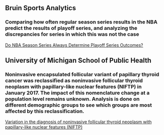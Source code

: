 ## Bruin Sports Analytics
### Comparing how often regular season series results in the NBA predict the results of playoff series, and analyzing the discrepancies for series in which this was not the case

[Do NBA Season Series Always Determine Playoff Series Outcomes?](https://www.bruinsportsanalytics.com/post/season-series-playoffs)

## University of Michigan School of Public Health
### Noninvasive encapsulated follicular variant of papillary thyroid cancer was reclassified as noninvasive follicular thyroid neoplasm with papillary-like nuclear features (NIFTP) in January 2017. The impact of this nomenclature change at a population level remains unknown. Analysis is done on different demographic groups to see which groups are most affected by this reclassification.

[Variation in the diagnosis of noninvasive follicular thyroid neoplasm with papillary-like nuclear features (NIFTP)](https://academic.oup.com/jcem/article-abstract/107/10/e4072/6653515)



